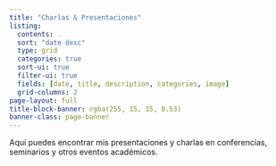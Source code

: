 ```yaml
---
title: "Charlas & Presentaciones"
listing:
  contents: .
  sort: "date desc"
  type: grid
  categories: true
  sort-ui: true
  filter-ui: true
  fields: [date, title, description, categories, image]
  grid-columns: 2
page-layout: full
title-block-banner: rgba(255, 15, 15, 0.53)
banner-class: page-banner
---
```


Aquí puedes encontrar mis presentaciones y charlas en conferencias, seminarios y otros eventos académicos.

